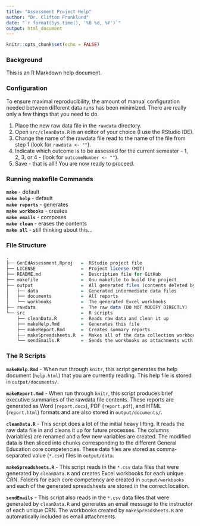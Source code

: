 ```yaml
---
title: "Assessment Project Help"
author: "Dr. Clifton Franklund"
date: "`r format(Sys.time(), '%B %d, %Y')`"
output: html_document
---
```

```r
knitr::opts_chunk$set(echo = FALSE)
```

### Background ###  
This is an R Markdown help document.

### Configuration ###
To ensure maximal reproducibility, the amount of manual configuration needed between different data runs has been minimized. There are really only a few things that you need to do.  

1. Place the new raw data file in the `rawdata` directory.  
1. Open `src/cleanData.R` in an editor of your choice (I use the RStudio IDE).  
1. Change the name of the rawdata file read to the name of the file from step 1 (look for `rawdata <- ""`).  
1. Indicate which outcome is to be assessed for the current semester - 1, 2, 3, or 4 - (look for `outcomeNumber <- ""`).  
1. Save - that is all!! You are now ready to proceed.

### Running makefile Commands ###

**`make`** - default  
**`make help`** - default  
**`make reports`** - generates  
**`make workbooks`** - creates  
**`make emails`** - composes  
**`make clean`** - erases the contents  
**`make all`** - still thinking about this...


### File Structure ###
```R
.
├── GenEdAssessment.Rproj   =  RStudio project file
├── LICENSE                 =  Project license (MIT)
├── README.md               =  Description file for GitHub
├── makefile                =  Gnu makefile to build the project
├── output                  =  All generated files (contents deleted by cleaning)
│   ├── data                =  Generated intermediate data files
│   ├── documents           =  All reports
│   └── workbooks           =  The generated Excel workbooks
├── rawdata                 =  The raw data (DO NOT MODIFY DIRECTLY)
└── src                     =  R scripts
    ├── cleanData.R         =  Reads raw data and clean it up
    ├── makeHelp.Rmd        =  Generates this file
    ├── makeReport.Rmd      =  Creates summary reports
    ├── makeSpreadsheets.R  =  Makes all of the data collection workbooks
    └── sendEmails.R        =  Sends the workbooks as attachments with a message to instructors
```

### The R Scripts ###

**`makeHelp.Rmd`** - When run through `knitr`, this script generates the help document (`help.html`) that you are currently reading. This help file is stored in `output/documents/`.  

**`makeReport.Rmd`** - When run through `knitr`, this script produces brief executive summaries of the rawdata file contents. These reports are generated as Word (`report.docx`), PDF (`report.pdf`), and HTML (`report.html`) formats and are also stored in `output/documents/`.  
  
**`cleanData.R`** - This script does a lot of the initial heavy lifting. It reads the raw data file in and cleans it up for future processes. The columns (variables) are renamed and a few new variables are created. The modified data is then sliced into chunks corresponding to the different General Education core competencies. These data files are stored as comma-separated value (`*.csv`) files in `output/data`.

**`makeSpreadsheets.R`** - This script reads in the `*.csv` data files that were generated by `cleanData.R` and creates Excel workbooks for each unique CRN. Folders for each core competency are created in `output/workbooks` and each of the generated spreadsheets are stored in the correct location.  

**`sendEmails`** - This script also reads in the `*.csv` data files that were generated by `cleanData.R` and generates an email message to the instructor of each unique CRN. The workbooks created by `makeSpreadsheets.R` are automatically included as email attachments.  

